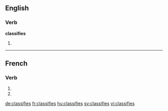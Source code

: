 {{also|classifiés}}
==English==

===Verb===
'''classifies'''

# {{third-person singular of|classify}}

----

==French==

===Verb===
{{fr-verb-form}}

# {{conjugation of|classifier||2|s|pres|ind|lang=fr}}
# {{conjugation of|classifier||2|s|pres|sub|lang=fr}}

[[de:classifies]]
[[fr:classifies]]
[[hu:classifies]]
[[sv:classifies]]
[[vi:classifies]]